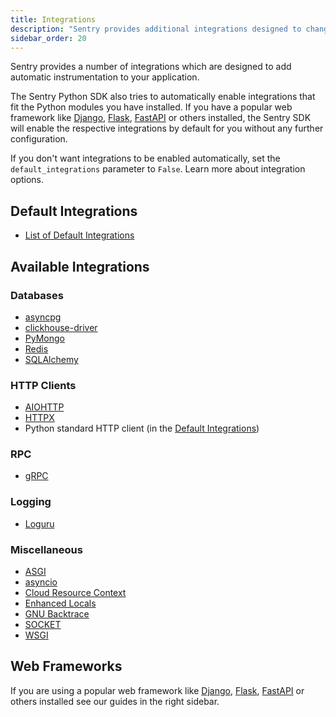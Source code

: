 ```yaml
---
title: Integrations
description: "Sentry provides additional integrations designed to change configuration or add instrumentation to your application."
sidebar_order: 20
---
```


Sentry provides a number of integrations which are designed to add automatic instrumentation to your application.

The Sentry Python SDK also tries to automatically enable integrations that fit the Python modules you have installed. If you have a popular web framework like [Django](/platforms/python/guides/django/), [Flask](/platforms/python/guides/flask/), [FastAPI](/platforms/python/guides/fastapi/) or others installed, the Sentry SDK will enable the respective integrations by default for you without any further configuration.

If you don't want integrations to be enabled automatically, set the `default_integrations` parameter to `False`. Learn more about <PlatformLink to="/configuration/options/#integration-configuration">integration options</PlatformLink>.

## Default Integrations

- [List of Default Integrations](default-integrations/)

## Available Integrations

### Databases

- [asyncpg](asyncpg/)
- [clickhouse-driver](clickhouse-driver/)
- [PyMongo](pymongo/)
- [Redis](redis/)
- [SQLAlchemy](sqlalchemy/)

### HTTP Clients

- [AIOHTTP](aiohttp/)
- [HTTPX](httpx/)
- Python standard HTTP client (in the [Default Integrations](default-integrations/))

### RPC

- [gRPC](grpc/)

### Logging

- [Loguru](loguru/)

### Miscellaneous

- [ASGI](asgi/)
- [asyncio](asyncio/)
- [Cloud Resource Context](cloudresourcecontext/)
- [Enhanced Locals](pure_eval/)
- [GNU Backtrace](gnu_backtrace/)
- [SOCKET](socket/)
- [WSGI](wsgi/)

## Web Frameworks

If you are using a popular web framework like [Django](/platforms/python/guides/django/), [Flask](/platforms/python/guides/flask/), [FastAPI](/platforms/python/guides/fastapi/) or others installed see our guides in the right sidebar.
